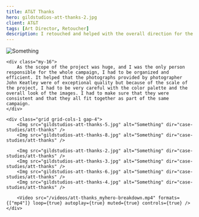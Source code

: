 ```yaml
---
title: AT&T Thanks
hero: gildstudios-att-thanks-2.jpg
client: AT&T
tags: [Art Director, Retoucher]
description: I retouched and helped with the overall direction for the AT&T Thanks campaign. The project called for a range of creative skills, from designing an appealing and fitting color palette, to compositing and retouching the final images. The result was a series of images that were used in various marketing materials, including billboards, social media, and in-store displays.
---
```



<div class="max-w-7xl mx-auto">
    <Img src="gildstudios-att-thanks-1.jpg" alt="Something" dir="case-studies/att-thanks" />

    <div class="my-16">
        As the scope of the project was huge, and I was the only person responsible for the whole campaign, I had to be organized and efficient. It helped that the photographs provided by photographer John Keatley were of exceptional quality but because of the scale of the project, I had to be very careful with the color palette and the overall look of the images. I had to make sure that they were consistent and that they all fit together as part of the same campaign.
    </div>

    <div class="grid grid-cols-1 gap-4">
        <Img src="gildstudios-att-thanks-5.jpg" alt="Something" dir="case-studies/att-thanks" />
        <Img src="gildstudios-att-thanks-8.jpg" alt="Something" dir="case-studies/att-thanks" />

        <Img src="gildstudios-att-thanks-2.jpg" alt="Something" dir="case-studies/att-thanks" />
        <Img src="gildstudios-att-thanks-3.jpg" alt="Something" dir="case-studies/att-thanks" />
        <Img src="gildstudios-att-thanks-6.jpg" alt="Something" dir="case-studies/att-thanks" />
        <Img src="gildstudios-att-thanks-4.jpg" alt="Something" dir="case-studies/att-thanks" />

        <Video src="/videos/att-thanks_myhero-breakdown.mp4" formats={["mp4"]} loop={true} autoplay={true} muted={true} controls={true} />
    </div>
</div>
